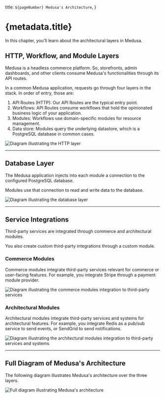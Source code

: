   title: `${pageNumber} Medusa's Architecture`,
}

# {metadata.title}

In this chapter, you'll learn about the architectural layers in Medusa.

## HTTP, Workflow, and Module Layers

Medusa is a headless commerce platform. So, storefronts, admin dashboards, and other clients consume Medusa's functionalities through its API routes.

In a common Medusa application, requests go through four layers in the stack. In order of entry, those are:

1. API Routes (HTTP): Our API Routes are the typical entry point.
2. Workflows: API Routes consume workflows that hold the opinionated business logic of your application.
3. Modules: Workflows use domain-specific modules for resource management.
3. Data store: Modules query the underlying datastore, which is a PostgreSQL database in common cases.

![Diagram illustrating the HTTP layer](https://res.cloudinary.com/dza7lstvk/image/upload/v1727175296/Medusa%20Book/http-layer_sroafr.jpg)

---

## Database Layer

The Medusa application injects into each module a connection to the configured PostgreSQL database.

Modules use that connection to read and write data to the database.

![Diagram illustrating the database layer](https://res.cloudinary.com/dza7lstvk/image/upload/v1727175379/Medusa%20Book/db-layer_pi7tix.jpg)

---

## Service Integrations

Third-party services are integrated through commerce and architectural modules.

You also create custom third-party integrations through a custom module.

### Commerce Modules

Commerce modules integrate third-party services relevant for commerce or user-facing features. For example, you integrate Stripe through a payment module provider.

![Diagram illustrating the commerce modules integration to third-party services](https://res.cloudinary.com/dza7lstvk/image/upload/v1727175357/Medusa%20Book/service-commerce_qcbdsl.jpg)

### Architectural Modules

Architectural modules integrate third-party services and systems for architectural features. For example, you integrate Redis as a pub/sub service to send events, or SendGrid to send notifications.

![Diagram illustrating the architectural modules integration to third-party services and systems](https://res.cloudinary.com/dza7lstvk/image/upload/v1727175342/Medusa%20Book/service-arch_ozvryw.jpg)

---

## Full Diagram of Medusa's Architecture

The following diagram illustrates Medusa's architecture over the three layers.

![Full diagram illustrating Medusa's architecture](https://res.cloudinary.com/dza7lstvk/image/upload/v1727174897/Medusa%20Book/architectural-diagram-full.jpg)
